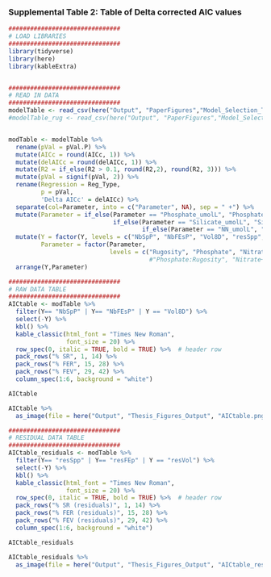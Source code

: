 ### Supplemental Table 2: Table of Delta corrected AIC values

```r
###############################
# LOAD LIBRARIES
###############################
library(tidyverse)
library(here)
library(kableExtra)


###############################
# READ IN DATA
###############################
modelTable <- read_csv(here("Output", "PaperFigures","Model_Selection_Table.csv"))
#modelTable_rug <- read_csv(here("Output", "PaperFigures","Model_Selection_Table_rugosity.csv"))


modTable <- modelTable %>%  
  rename(pVal = pVal.P) %>% 
  mutate(AICc = round(AICc, 1)) %>% 
  mutate(delAICc = round(delAICc, 1)) %>% 
  mutate(R2 = if_else(R2 > 0.1, round(R2,2), round(R2, 3))) %>% 
  mutate(pVal = signif(pVal, 2)) %>% 
  rename(Regression = Reg_Type,
         p = pVal,
         'Delta AICc' = delAICc) %>% 
  separate(col=Parameter, into = c("Parameter", NA), sep = " +") %>% 
  mutate(Parameter = if_else(Parameter == "Phosphate_umolL", "Phosphate", 
                             if_else(Parameter == "Silicate_umolL", "Silicate",
                                     if_else(Parameter == "NN_umolL", "Nitrate+Nitrite", Parameter)))) %>% 
  mutate(Y = factor(Y, levels = c("NbSpP", "NbFEsP", "Vol8D", "resSpp", "resFEp", "resVol")),
         Parameter = factor(Parameter,
                            levels = c("Rugosity", "Phosphate", "Nitrate+Nitrite", "pH", "Salinity", "Silicate", "Temperature"))) %>% 
                                       #"Phosphate:Rugosity", "Nitrate+Nitrite:Rugosity", "pH:Rugosity", "Salinity:Rugosity", "Silicate:Rugosity", "Temperature:Rugosity"))) %>% 
  arrange(Y,Parameter) 
```
```r
###############################
# RAW DATA TABLE
###############################
AICtable <- modTable %>%
  filter(Y== "NbSpP" | Y== "NbFEsP" | Y == "Vol8D") %>%
  select(-Y) %>% 
  kbl() %>% 
  kable_classic(html_font = "Times New Roman",
                font_size = 20) %>% 
  row_spec(0, italic = TRUE, bold = TRUE) %>%  # header row
  pack_rows("% SR", 1, 14) %>%
  pack_rows("% FER", 15, 28) %>%
  pack_rows("% FEV", 29, 42) %>%
  column_spec(1:6, background = "white")

AICtable
```
```r
AICtable %>% 
  as_image(file = here("Output", "Thesis_Figures_Output", "AICtable.png"))
```
```r
###############################
# RESIDUAL DATA TABLE
###############################
AICtable_residuals <- modTable %>%
  filter(Y== "resSpp" | Y== "resFEp" | Y == "resVol") %>%
  select(-Y) %>% 
  kbl() %>% 
  kable_classic(html_font = "Times New Roman",
                font_size = 20) %>% 
  row_spec(0, italic = TRUE, bold = TRUE) %>%  # header row
  pack_rows("% SR (residuals)", 1, 14) %>%
  pack_rows("% FER (residuals)", 15, 28) %>%
  pack_rows("% FEV (residuals)", 29, 42) %>%
  column_spec(1:6, background = "white")

AICtable_residuals
```
```r
AICtable_residuals %>% 
  as_image(file = here("Output", "Thesis_Figures_Output", "AICtable_residuals.png"))
```

